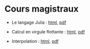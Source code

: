 # Cours magistraux

- Le langage Julia : [html](cours/julia.html), [pdf](cours/julia.pdf)

- Calcul en virgule flottante : [html](cours/virgule_flottante.html), [pdf](cours/virgule_flottante.pdf)

- Interpolation : [html](cours/interpolation.html), [pdf](cours/interpolation.pdf)